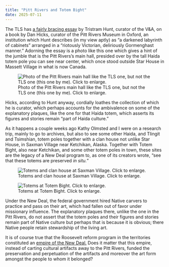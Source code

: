 ```yaml
---
title: "Pitt Rivers and Totem Bight"
date: 2025-07-11
---
```


The TLS has [a fairly bracing essay](https://www.the-tls.com/politics-society/social-cultural-studies/every-monument-will-fall-dan-hicks-book-review-tristram-hunt) by Tristram Hunt, curator of the V&A, on a book by Dan Hicks, curator of the Pitt Rivers Museum in Oxford, an institution which Hunt describes (in my view aptly) as "a darkened labyrinth of cabinets" arranged in a "riotously Victorian, deliriously Gormenghast manner." Adorning the essay is a photo like this one which gives a hint of the jumble that is the Pitt Rivers's main hall, presided over by the tall Haida totem pole you can see near center, which once stood outside Star House in Massett Village in what is now Canada. 

![Photo of the Pitt Rivers main hall like the TLS one, but not the TLS one (this one by me). Click to enlarge.](./pitt_rivers.png){.lightbox}

Hicks, according to Hunt anyway, cordially loathes the collection of which he is curator, which perhaps accounts for the ambivalence on some of the explanatory plaques, like the one for that Haida totem, which asserts its figures and stories remain "part of Haida culture."

As it happens a couple weeks ago Kathy Olmsted and I were on a research trip, mainly to go to archives, but also to see some other Haida, and Tlingit and Tsimshian, totem poles together with a clan house not unlike Star House, in Saxman Village near Ketchikan, Alaska. Together with Totem Bight, also near Ketchikan, and some other totem poles in town, these sites are the legacy of a New Deal program to, as one of its creators wrote, "see that these totems are preserved *in situ.*" 

::: {layout-ncol=2}
![Totems and clan house at Saxman Village. Click to enlarge.](./saxman.png){.lightbox}

![Totems at Totem Bight. Click to enlarge.](./totem_bight.png){.lightbox}
:::

Under the New Deal, the federal government hired Native carvers to practice and pass on their art, which had fallen out of favor under missionary influence. The explanatory plaques there, unlike the one in the Pitt Rivers, do not assert that the totem poles and their figures and stories remain part of Native culture but perhaps that is because it is obvious; there Native people retain stewardship of the living art.

It is of course true that the Roosevelt reform program in the territories constituted an [empire of the New Deal.](https://www.rai.ox.ac.uk/event/empire-of-the-new-deal) Does it matter that this empire, instead of carting cultural artifacts away to the Pitt Rivers, funded the preservation and perpetuation of the artifacts and moreover the art form amongst the people to whom it belonged?